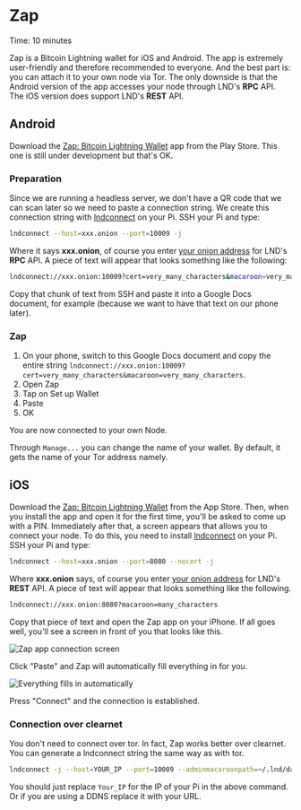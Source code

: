 
# Zap

<Callout emoji="&#x2139;">
        Time: 10 minutes
</Callout>

Zap is a Bitcoin Lightning wallet for iOS and Android. The app is extremely user-friendly and therefore recommended to everyone. And the best part is: you can attach it to your own node via Tor. The only downside is that the Android version of the app accesses your node through LND's **RPC** API. The iOS version does support LND's **REST** API.

## Android
Download the [Zap: Bitcoin Lightning Wallet](https://play.google.com/store/apps/details?id=zapsolutions.zap) app from the Play Store. This one is still under development but that's OK.

### Preparation
Since we are running a headless server, we don't have a QR code that we can scan later so we need to paste a connection string. We create this connection string with [lndconnect](/lightning-extensions/lnd-connect) on your Pi. SSH your Pi and type:

```bash
lndconnect --host=xxx.onion --port=10009 -j
```

Where it says **xxx.onion**, of course you enter [your onion address](/lightning-extensions/lnd-connect) for LND's **RPC** API. A piece of text will appear that looks something like the following:

```bash
lndconnect://xxx.onion:10009?cert=very_many_characters&macaroon=very_many_characters
```

Copy that chunk of text from SSH and paste it into a Google Docs document, for example (because we want to have that text on our phone later).

### Zap

1. On your phone, switch to this Google Docs document and copy the entire string `lndconnect://xxx.onion:10009?cert=very_many_characters&macaroon=very_many_characters`.
2. Open Zap
3. Tap on Set up Wallet
4. Paste
3. OK

You are now connected to your own Node.

Through `Manage...` you can change the name of your wallet. By default, it gets the name of your Tor address namely.

## iOS
Download the [Zap: Bitcoin Lightning Wallet](https://apps.apple.com/nl/app/zap-bitcoin-lightning-wallet/id1406311960) from the App Store. Then, when you install the app and open it for the first time, you'll be asked to come up with a PIN. Immediately after that, a screen appears that allows you to connect your node. To do this, you need to install [lndconnect](/lightning-extensions/lnd-connect) on your Pi. SSH your Pi and type:

```bash
lndconnect --host=xxx.onion --port=8080 --nocert -j
```

Where **xxx.onion** says, of course you enter [your onion address](/lightning/change-tor) for LND's **REST** API. A piece of text will appear that looks something like the following.

```bash
lndconnect://xxx.onion:8080?macaroon=many_characters
```

Copy that piece of text and open the Zap app on your iPhone. If all goes well, you'll see a screen in front of you that looks like this.

![Zap app connection screen](../.gitbook/assets/img_0163.png)

Click "Paste" and Zap will automatically fill everything in for you.

![Everything fills in automatically](../.gitbook/assets/img_4ea8cbfa09b2-1.jpeg)

Press "Connect" and the connection is established.

### Connection over clearnet

You don't need to connect over tor. In fact, Zap works better over clearnet. You can generate a lndconnect string the same way as with tor.

```bash
lndconnect -j --host=YOUR_IP --port=10009 --adminmacaroonpath=~/.lnd/data/chain/bitcoin/mainnet/admin.macaroon --tlscertpath=~/.lnd/tls.cert
```

You should just replace `Your_IP` for the IP of your Pi in the above command. Or if you are using a DDNS replace it with your URL.


